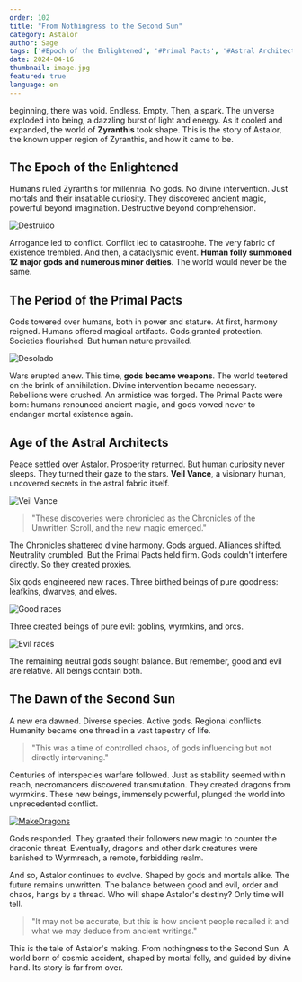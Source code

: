 ```yaml
---
order: 102
title: "From Nothingness to the Second Sun"
category: Astalor
author: Sage
tags: ['#Epoch of the Enlightened', '#Primal Pacts', '#Astral Architects', '#lore']
date: 2024-04-16
thumbnail: image.jpg
featured: true
language: en
---
```


beginning, there was void. Endless. Empty. Then, a spark. The universe exploded into being, a dazzling burst of light and energy. As it cooled and expanded, the world of **Zyranthis** took shape. This is the story of Astalor, the known upper region of Zyranthis, and how it came to be.

## The Epoch of the Enlightened

Humans ruled Zyranthis for millennia. No gods. No divine intervention. Just mortals and their insatiable curiosity. They discovered ancient magic, powerful beyond imagination. Destructive beyond comprehension.

![Destruido](https://i.imgur.com/3ACVFUZ.png)

Arrogance led to conflict. Conflict led to catastrophe. The very fabric of existence trembled. And then, a cataclysmic event. **Human folly summoned 12 major gods and numerous minor deities**. The world would never be the same.

## The Period of the Primal Pacts

Gods towered over humans, both in power and stature. At first, harmony reigned. Humans offered magical artifacts. Gods granted protection. Societies flourished. But human nature prevailed.

![Desolado](https://i.imgur.com/ua1uWII.png)

Wars erupted anew. This time, **gods became weapons**. The world teetered on the brink of annihilation. Divine intervention became necessary. Rebellions were crushed. An armistice was forged. The Primal Pacts were born: humans renounced ancient magic, and gods vowed never to endanger mortal existence again.

## Age of the Astral Architects

Peace settled over Astalor. Prosperity returned. But human curiosity never sleeps. They turned their gaze to the stars. **Veil Vance**, a visionary human, uncovered secrets in the astral fabric itself.

![Veil Vance](https://i.imgur.com/v0etStB.png)

> "These discoveries were chronicled as the Chronicles of the Unwritten Scroll, and the new magic emerged."

The Chronicles shattered divine harmony. Gods argued. Alliances shifted. Neutrality crumbled. But the Primal Pacts held firm. Gods couldn't interfere directly. So they created proxies.

Six gods engineered new races. Three birthed beings of pure goodness: leafkins, dwarves, and elves.

![Good races](https://i.imgur.com/bd3QjIs.png)

Three created beings of pure evil: goblins, wyrmkins, and orcs.

![Evil races](https://i.imgur.com/6A0b8r2.png)

The remaining neutral gods sought balance. But remember, good and evil are relative. All beings contain both.

## The Dawn of the Second Sun

A new era dawned. Diverse species. Active gods. Regional conflicts. Humanity became one thread in a vast tapestry of life.

> "This was a time of controlled chaos, of gods influencing but not directly intervening."

Centuries of interspecies warfare followed. Just as stability seemed within reach, necromancers discovered transmutation. They created dragons from wyrmkins. These new beings, immensely powerful, plunged the world into unprecedented conflict.

[![MakeDragons](https://i.imgur.com/4demPFq.png)](https://i.imgur.com/4demPFq.png)

Gods responded. They granted their followers new magic to counter the draconic threat. Eventually, dragons and other dark creatures were banished to Wyrmreach, a remote, forbidding realm.

And so, Astalor continues to evolve. Shaped by gods and mortals alike. The future remains unwritten. The balance between good and evil, order and chaos, hangs by a thread. Who will shape Astalor's destiny? Only time will tell.

> "It may not be accurate, but this is how ancient people recalled it and what we may deduce from ancient writings."

This is the tale of Astalor's making. From nothingness to the Second Sun. A world born of cosmic accident, shaped by mortal folly, and guided by divine hand. Its story is far from over.